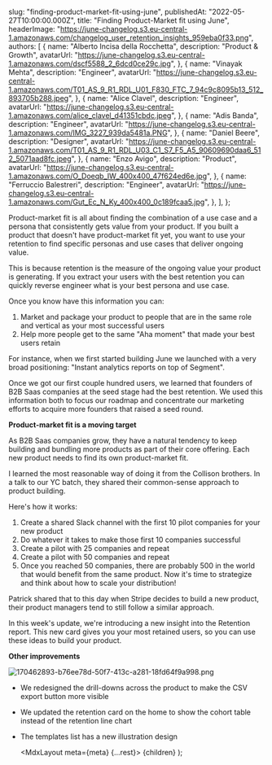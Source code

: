 
  slug: "finding-product-market-fit-using-june",
  publishedAt: "2022-05-27T10:00:00.000Z",
  title: "Finding Product-Market fit using June",
  headerImage:
    "https://june-changelog.s3.eu-central-1.amazonaws.com/changelog_user_retention_insights_959eba0f33.png",
  authors: [
    {
      name: "Alberto Incisa della Rocchetta",
      description: "Product & Growth",
      avatarUrl:
        "https://june-changelog.s3.eu-central-1.amazonaws.com/dscf5588_2_6dcd0ce29c.jpg",
    },
    {
      name: "Vinayak Mehta",
      description: "Engineer",
      avatarUrl:
        "https://june-changelog.s3.eu-central-1.amazonaws.com/T01_AS_9_R1_RDL_U01_F830_FTC_7_94c9c8095b13_512_893705b288.jpeg",
    },
    {
      name: "Alice Clavel",
      description: "Engineer",
      avatarUrl:
        "https://june-changelog.s3.eu-central-1.amazonaws.com/alice_clavel_d41351cbdc.jpeg",
    },
    {
      name: "Adis Banda",
      description: "Engineer",
      avatarUrl:
        "https://june-changelog.s3.eu-central-1.amazonaws.com/IMG_3227_939da5481a.PNG",
    },
    {
      name: "Daniel Beere",
      description: "Designer",
      avatarUrl:
        "https://june-changelog.s3.eu-central-1.amazonaws.com/T01_AS_9_R1_RDL_U03_C1_S7_F5_A5_90609690daa6_512_5071aad8fc.jpeg",
    },
    {
      name: "Enzo Avigo",
      description: "Product",
      avatarUrl:
        "https://june-changelog.s3.eu-central-1.amazonaws.com/O_Doeqb_IW_400x400_47f624ed6e.jpg",
    },
    {
      name: "Ferruccio Balestreri",
      description: "Engineer",
      avatarUrl:
        "https://june-changelog.s3.eu-central-1.amazonaws.com/Gut_Ec_N_Ky_400x400_0c189fcaa5.jpg",
    },
  ],
};

Product-market fit is all about finding the combination of a use case and a persona that consistently gets value from your product. If you built a product that doesn't have product-market fit yet, you want to use your retention to find specific personas and use cases that deliver ongoing value.

This is because retention is the measure of the ongoing value your product is generating. If you extract your users with the best retention you can quickly reverse engineer what is your best persona and use case.

Once you know have this information you can:

1. Market and package your product to people that are in the same role and vertical as your most successful users
2. Help more people get to the same "Aha moment" that made your best users retain

For instance, when we first started building June we launched with a very broad positioning: "Instant analytics reports on top of Segment".

Once we got our first couple hundred users, we learned that founders of B2B Saas companies at the seed stage had the best retention. We used this information both to focus our roadmap and concentrate our marketing efforts to acquire more founders that raised a seed round.

**Product-market fit is a moving target**

As B2B Saas companies grow, they have a natural tendency to keep building and bundling more products as part of their core offering. Each new product needs to find its own product-market fit.

I learned the most reasonable way of doing it from the Collison brothers. In a talk to our YC batch, they shared their common-sense approach to product building.

Here's how it works:

1. Create a shared Slack channel with the first 10 pilot companies for your new product
2. Do whatever it takes to make those first 10 companies successful
3. Create a pilot with 25 companies and repeat
4. Create a pilot with 50 companies and repeat
5. Once you reached 50 companies, there are probably 500 in the world that would benefit from the same product. Now it's time to strategize and think about how to scale your distribution!

Patrick shared that to this day when Stripe decides to build a new product, their product managers tend to still follow a similar approach.

In this week's update, we're introducing a new insight into the Retention report. This new card gives you your most retained users, so you can use these ideas to build your product.

**Other improvements**

![170462893-b76ee78d-50f7-413c-a281-18fd64f9a998.png](https://june-changelog.s3.eu-central-1.amazonaws.com/170462893_b76ee78d_50f7_413c_a281_18fd64f9a998_5f845ef145.png)

- We redesigned the drill-downs across the product to make the CSV export button more visible
- We updated the retention card on the home to show the cohort table instead of the retention line chart
- The templates list has a new illustration design

  <MdxLayout meta={meta} {...rest}>
    {children}
  </MdxLayout>
);
